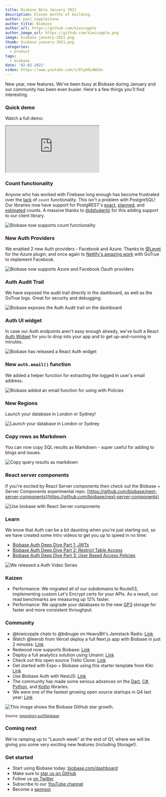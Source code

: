 ```yaml
---
title: Biobase Beta January 2021
description: Eleven months of building.
author: paul_copplestone
author_title: Biobase
author_url: https://github.com/kiwicopple
author_image_url: https://github.com/kiwicopple.png
image: biobase-january-2021.png
thumb: biobase-january-2021.png
categories:
  - product
tags:
  - biobase
date: '02-02-2021'
video: https://www.youtube.com/v/DlybOLANG4s
---
```


New year, new features. We've been busy at Biobase during January and our community has been even busier. Here's a few things you'll find interesting.

### Quick demo

Watch a full demo:

<div className="video-container">
  <iframe
    className="video-with-border w-full"
    src="https://www.youtube-nocookie.com/embed/DlybOLANG4s"
    frameBorder="1"
    allow="accelerometer; autoplay; clipboard-write; encrypted-media; gyroscope; picture-in-picture"
    allowFullScreen
  ></iframe>
</div>

### Count functionality

Anyone who has worked with Firebase long enough has become frustrated over the [lack](https://stackoverflow.com/questions/49979714/how-to-get-count-of-documents-in-a-collection) of `count` functionality. This isn't a problem with PostgreSQL! Our libraries now have support for PostgREST's [exact](https://postgrest.org/en/v7.0.0/api.html?highlight=count#exact-count), [planned](https://postgrest.org/en/v7.0.0/api.html?highlight=count#planned-count), and [estimated](https://postgrest.org/en/v7.0.0/api.html?highlight=count#estimated-count) counts. A massive thanks to [@dshukertjr](https://github.com/biobase/postgrest-js/issues/94#event-4210564301) for this adding support to our client library.

![Biobase now supports count functionality](/images/blog/blog/postgres-count.png)

### New Auth Providers

We enabled 2 new Auth providers - Facebook and Azure. Thanks to [@Levet](https://github.com/biobase/gotrue/pull/54) for the Azure plugin, and once again to [Netlify's amazing work](https://github.com/netlify/gotrue/issues/107) with GoTrue to implement Facebook.

![Biobase now supports Azure and Facebook Oauth providers](/images/blog/blog/auth-azure-and-facebook.png)

### Auth Audit Trail

We have exposed the audit trail directly in the dashboard, as well as the GoTrue logs. Great for security and debugging.

![Biobase exposes the Auth Audit trail on the dashboard](/images/blog/blog/auth-audit.png)

### Auth UI widget

In case our Auth endpoints aren't easy enough already, we've built a React [Auth Widget](https://ui.biobase.com/?path=/story/auth-auth--default) for you to drop into your app and to get up-and-running in minutes.

![Biobase has released a React Auth widget](/images/blog/blog/auth-widget.png)

### New `auth.email()` function

We added a helper function for extracting the logged in user's email address.

![Biobase added an email function for using with Policies](/images/blog/blog/policies-email.png)

### New Regions

Launch your database in London or Sydney!

![Launch your database in London or Sydney](/images/blog/blog/regions-london-sydney.png)

### Copy rows as Markdown

You can now copy SQL results as Markdown - super useful for adding to blogs and issues.

![Copy query results as markdown](/images/blog/blog/countries.gif)

### React server components

If you're excited by React Server components then check out the Biobase + Server Components experimental repo. [https://github.com/biobase/next-server-components](https://github.com/biobase/next-server-components)

![Use biobase with React Server components](/images/blog/blog/react-server-components-biobase.png)

### Learn

We know that Auth can be a bit daunting when you're just starting out, so we have created some intro videos to get you up to speed in no time:

- [Biobase Auth Deep Dive Part 1: JWTs](https://youtu.be/v3Exg5YpJvE)
- [Biobase Auth Deep Dive Part 2: Restrict Table Access](https://youtu.be/qY_iQ10IUhs)
- [Biobase Auth Deep Dive Part 3: User Based Access Policies](https://youtu.be/0LvCOlELs5U)

![We released a Auth Video Series](/images/blog/blog/biobase-auth-series.png)

### Kaizen

- Performance: We migrated all of our subdomains to Route53, implementing custom Let's Encrypt certs for your APIs. As a result, our read benchmarks are measuring up 12% faster.
- Performance: We upgrade your databases to the new [GP3](https://aws.amazon.com/about-aws/whats-new/2020/12/introducing-new-amazon-ebs-general-purpose-volumes-gp3/) storage for faster and more consistent throughput.

### Community

- @kiwicopple chats to @bdougie on HeavyBit's Jamstack Radio: [Link](https://www.heavybit.com/library/podcasts/jamstack-radio/ep-71-open-source-firebase-alternative-with-paul-copplestone-of-biobase)
- Watch @leerob from Vercel deploy a full Next.js app with Biobase in just 2 minutes:
  [Link](https://twitter.com/leeerob/status/1351576575888797696)
- Redwood now supports Biobase:
  [Link](https://twitter.com/redwoodjs/status/1347311574415863811)
- Deploy a full analytics solution using Umami:
  [Link](https://twitter.com/mkalvas/status/1353880637506260994)
- Check out this open source Trello Clone:
  [Link](https://twitter.com/joshnuss/status/1352094804335857664)
- Get started with Expo + Biobase using this starter template from Kiki:
  [Link](https://twitter.com/kikiding/status/1352086899242856449)
- Use Biobase Auth with NestJS:
  [Link](https://twitter.com/atsuhio/status/1348516650144780288?s=21)
- The community has made some serious advances on the [Dart](https://github.com/biobase?q=dart&type=&language=), [C#](https://github.com/biobase?q=csharp&type=&language=), [Python](https://github.com/biobase?q=python&type=&language=), and [Kotlin](https://github.com/biobase?q=kotlin&type=&language=) libraries.
- We were one of the fastest growing open source startups in Q4 last year: [Link](https://twitter.com/RunaCapital/status/1351122231791910916)

![This image shows the Biobase GitHub star growth.](/images/blog/blog/jan-21-starcount.png)

<small>
  Source: <a href="https://repository.surf/biobase">repository.surf/biobase</a>
</small>

### Coming next

We're ramping up to "Launch week" at the end of Q1, where we will be giving you some very exciting new features (including Storage!).

### Get started

- Start using Biobase today: [biobase.com/dashboard](https://biobase.com/dashboard/)
- Make sure to [star us on GitHub](https://github.com/biobase-ai/biobase)
- Follow us [on Twitter](https://twitter.com/biobase)
- Subscribe to our [YouTube channel](https://www.youtube.com/c/biobase)
- Become a [sponsor](https://github.com/sponsors/biobase)
